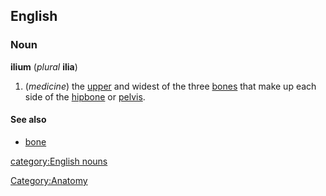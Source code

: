 {{wikipedia}}
==English==
===Noun===
'''ilium'''  (''plural'' '''ilia''')
#(''medicine'') the [[upper]] and widest of the three [[bone]]s that make up each side of the [[hipbone]] or [[pelvis]].

====See also====
*[[bone]]

[[Category:Anatomy]]
[[category:English nouns]]